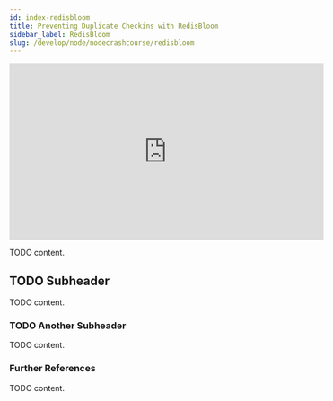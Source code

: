 ```yaml
---
id: index-redisbloom
title: Preventing Duplicate Checkins with RedisBloom
sidebar_label: RedisBloom
slug: /develop/node/nodecrashcourse/redisbloom
---
```



<div class="text--center">
<iframe width="560" height="315" src="https://www.youtube.com/embed/rzMugckhQss" frameborder="0" allow="accelerometer; autoplay; clipboard-write; encrypted-media; gyroscope; picture-in-picture" allowfullscreen></iframe>
</div>

TODO content.

## TODO Subheader

TODO content.

### TODO Another Subheader

TODO content.

### Further References

TODO content.
